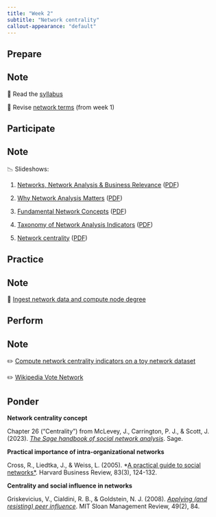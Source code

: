 ```yaml
---
title: "Week 2"
subtitle: "Network centrality"
callout-appearance: "default"
---
```


## Prepare

::: {.callout-note}
## Note

📖 Read the [syllabus](../../course/syllabus.qmd)

📖 Revise [network terms](../week-1/network_terms.qmd) (from week 1)

:::

## Participate

::: {.callout-note}
## Note

📉 Slideshows:

1. [Networks, Network Analysis & Business Relevance](slideshow_1-slides.html) ([PDF](slideshow_1.pdf))

2. [Why Network Analysis Matters](slideshow_2-slides.html) ([PDF](slideshow_2.pdf))

3. [Fundamental Network Concepts](slideshow_3-slides.html) ([PDF](slideshow_3.pdf))

4. [Taxonomy of Network Analysis Indicators](slideshow_4-slides.html) ([PDF](slideshow_4.pdf))

5. [Network centrality](slideshow_5-slides.html) ([PDF](slideshow_5.pdf))

:::

## Practice

::: {.callout-note}
## Note

🧮 [Ingest network data and compute node degree](practice_1.qmd)

:::

## Perform

::: {.callout-note}
## Note

✏️ [Compute network centrality indicators on a toy network dataset](perform_0.qmd)

✏️ [Wikipedia Vote Network](perform_1.qmd)

:::

## Ponder

**Network centrality concept**

Chapter 26 ("Centrality") from McLevey, J., Carrington, P. J., & Scott, J.
(2023). [*The Sage handbook of social network analysis*](https://go.exlibris.link/rW0j0hZX). Sage.

**Practical importance of intra-organizational networks**

Cross, R., Liedtka, J., & Weiss, L. (2005). *[A practical guide to social
networks*](https://go.exlibris.link/9lZS2t2V). Harvard Business Review, 83(3), 124-132.

**Centrality and social influence in networks**

Griskevicius, V., Cialdini, R. B., & Goldstein, N. J. (2008). [*Applying (and
resisting) peer influence*](https://go.exlibris.link/FnvYsnT0). MIT Sloan Management Review, 49(2), 84.

